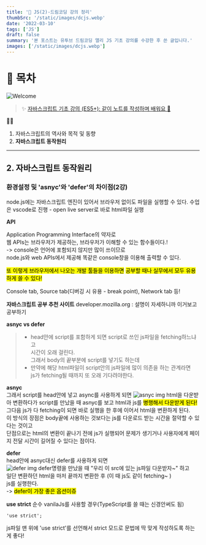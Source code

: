 ```yaml
---
title: '🎉 JS(2)-드림코딩 강의 정리'
thumbSrc: '/static/images/dcjs.webp'
date: '2022-03-10'
tags: ['JS']
draft: false
summary: '본 포스트는 유투브 드림코딩 앨리 JS 기초 강의를 수강한 후 쓴 글입니다.'
images: ['/static/images/dcjs.webp']
---
```


# 📌 목차

![Welcome](/static/images/dcjs.webp)

> ✨ [자바스크립트 기초 강의 (ES5+): 같이 노트를 작성하며 배워요 📒](https://www.youtube.com/playlist?list=PLv2d7VI9OotTVOL4QmPfvJWPJvkmv6h-2)

💁🏻

1.  자바스크립트의 역사와 목적 및 동향
2.  **자바스크립트 동작원리**

---

## 2. 자바스크립트 동작원리

### **환경설정 및 'asnyc'와 'defer'의 차이점**(2강)

node.js에는 자바스크립트 엔진이 있어서 브라우저 없이도 파일을 실행할 수 있다.
수업은 vscode로 진행 - open live server로 바로 html파일 실행

**API**

Application Programming Interface의 약자로<br />
웹 APIs는 브라우저가 제공하는, 브라우저가 이해할 수 있는 함수들이다.!<br />
-> console은 언어에 포함되지 않지만 많이 쓰이므로<br />
node.js와 web APIs에서 제공해 똑같은 console창을 이용해 출력할 수 있다.

<mark>또 이렇게 브라우저에서 나오는 개발 툴들을 이용하면</mark>
<mark>공부할 때나 실무에서 모두 유용하게 쓸 수 있다!</mark>

Console tab, Source tab(디버깅 시 유용 - break point), Network tab 등!

**자바스크립트 공부 추천 사이트**
developer.mozilla.org : 설명이 자세하니까 이거보고 공부하기

**asnyc vs defer**

> - head안에 script를 포함하게 되면 script로 쓰인 js파일을 fetching하느냐고<br />
>   시간이 오래 걸린다.<br />
>   그래서 body의 끝부분에 script를 넣기도 하는데<br />
> - 만약에 해당 html파일이 script안의 js파일에 많이 의존을 하는 관계라면<br />
>   js가 fetching될 때까지 또 오래 기다려야한다.

**asnyc**<br />
그래서 script를 head안에 넣고 async를 사용하게 되면
![asnyc img](public/static/images/script_asnyc.png)
html을 다운받아 변환하다가 script를 만났을 때 asnyc를 보고 html과 js를 <mark>병행해서 다운받게 된다!</mark>
그다음 js가 다 fetching이 되면 바로 실행을 한 후에 이어서 html을 변환하게 된다.<br />
이 방식의 장점은 body끝에 사용하는 것보다는 js를 다운로드 받는 시간을 절약할 수 있다는 것이고<br />
단점으로는 html의 변환이 끝나기 전에 js가 실행되어 문제가 생기거나 사용자에게 페이지 전달 시간이 길어질 수 있다는 점이다.

**defer**<br />
head안에 asnyc대신 defer를 사용하게 되면<br />
![defer img](public/static/images/script_defer.png)
defer명령을 만났을 때 "우리 이 src에 있는 js파일 다운받자~" 하고<br />
일단 변환하던 html을 마저 끝까지 변환한 후 (이 때 js도 같이 fetching~ )<br />
js를 실행한다. <br />
-> <mark>defer이 가장 좋은 옵션이쥬</mark>

**use strict**
순수 vanilaJs를 사용할 경우(TypeScript를 쓸 때는 신경안써도 됨)<br />

```code
'use strict';
```

js파일 맨 위에 'use strict'를 선언해서
strict 모드로 문법에 딱 맞게 작성하도록 하는게 좋다!
